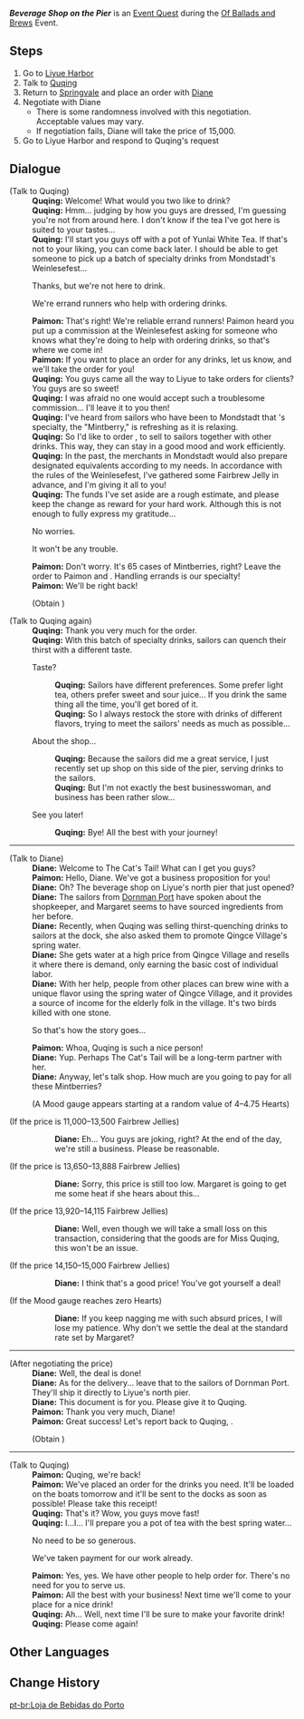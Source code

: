 {{Quest Infobox
|id            = 70522
|image         = Event Quest Beverage Shop on the Pier.png
|type          = World
|event_name    = Of Ballads and Brews
|requirement   = Complete {{Quest|Charity Event? Securing Funds?|showType=0}}
|characters    = Paimon; Quqing; Traveler; Diane
|startLocation = [[Liyue Harbor]]
|region        = Liyue
|area          = Sea of Clouds
|subarea       = Liyue Harbor
}}
'''''Beverage Shop on the Pier''''' is an [[Event Quest]] during the [[Of Ballads and Brews]] Event.

==Steps==
# Go to [[Liyue Harbor]]
# Talk to [[Quqing]]
# Return to [[Springvale]] and place an order with [[Diane]]
# Negotiate with Diane
#* There is some randomness involved with this negotiation. Acceptable values may vary.
#* If negotiation fails, Diane will take the price of 15,000.
# Go to Liyue Harbor and respond to Quqing's request

==Dialogue==
{{Stub Dialogue|What is the 1st negotiation price ranges, give what dialogue lines?}}
{{Quest Description|Quqing, the owner of the new beverage shop on the northern pier of Liyue Harbor, seems to be asking for help...}}
{{Dialogue Start}}
;(Talk to Quqing)
:'''Quqing:''' Welcome! What would you two like to drink?
:'''Quqing:''' Hmm... judging by how you guys are dressed, I'm guessing you're not from around here. I don't know if the tea I've got here is suited to your tastes...
:'''Quqing:''' I'll start you guys off with a pot of Yunlai White Tea. If that's not to your liking, you can come back later. I should be able to get someone to pick up a batch of specialty drinks from Mondstadt's Weinlesefest...
:{{DIcon}} Thanks, but we're not here to drink.
:{{DIcon}} We're errand runners who help with ordering drinks.
:'''Paimon:''' That's right! We're reliable errand runners! Paimon heard you put up a commission at the Weinlesefest asking for someone who knows what they're doing to help with ordering drinks, so that's where we come in!
:'''Paimon:''' If you want to place an order for any drinks, let us know, and we'll take the order for you!
:'''Quqing:''' You guys came all the way to Liyue to take orders for clients? You guys are so sweet!
:'''Quqing:''' I was afraid no one would accept such a troublesome commission... I'll leave it to you then!
:'''Quqing:''' I've heard from sailors who have been to Mondstadt that {{color|buzzword|The Cat's Tail Tavern}}'s specialty, the "Mintberry," is refreshing as it is relaxing.
:'''Quqing:''' So I'd like to order {{color|buzzword|65 cases of Mintberries}}, to sell to sailors together with other drinks. This way, they can stay in a good mood and work efficiently.
:'''Quqing:''' In the past, the merchants in Mondstadt would also prepare designated equivalents according to my needs. In accordance with the rules of the Weinlesefest, I've gathered some Fairbrew Jelly in advance, and I'm giving it all to you!
:'''Quqing:''' The funds I've set aside are a rough estimate, and please keep the change as reward for your hard work. Although this is not enough to fully express my gratitude...
:{{DIcon}} No worries.
:{{DIcon}} It won't be any trouble.
:'''Paimon:''' Don't worry. It's 65 cases of Mintberries, right? Leave the order to Paimon and {{Traveler}}. Handling errands is our specialty!
:'''Paimon:''' We'll be right back!
:;(Obtain {{Item|Quqing's Funds|x=22,000}})

;(Talk to Quqing again)
:'''Quqing:''' Thank you very much for the order.
:'''Quqing:''' With this batch of specialty drinks, sailors can quench their thirst with a different taste.
:{{DIcon}} Taste?
::'''Quqing:''' Sailors have different preferences. Some prefer light tea, others prefer sweet and sour juice... If you drink the same thing all the time, you'll get bored of it.
::'''Quqing:''' So I always restock the store with drinks of different flavors, trying to meet the sailors' needs as much as possible...
:{{DIcon}} About the shop...
::'''Quqing:''' Because the sailors did me a great service, I just recently set up shop on this side of the pier, serving drinks to the sailors.
::'''Quqing:''' But I'm not exactly the best businesswoman, and business has been rather slow...
:{{DIcon}} See you later!
::'''Quqing:''' Bye! All the best with your journey!
----
;(Talk to Diane)
:'''Diane:''' Welcome to The Cat's Tail! What can I get you guys?
:'''Paimon:''' Hello, Diane. We've got a business proposition for you!
:{{Black Screen|You explain Quqing's order request to Diane.}}
:'''Diane:''' Oh? The beverage shop on Liyue's north pier that just opened?
:'''Diane:''' The sailors from [[Dornman Port]] have spoken about the shopkeeper, and Margaret seems to have sourced ingredients from her before.
:'''Diane:''' Recently, when Quqing was selling thirst-quenching drinks to sailors at the dock, she also asked them to promote Qingce Village's spring water.
:'''Diane:''' She gets water at a high price from Qingce Village and resells it where there is demand, only earning the basic cost of individual labor.
:'''Diane:''' With her help, people from other places can brew wine with a unique flavor using the spring water of Qingce Village, and it provides a source of income for the elderly folk in the village. It's two birds killed with one stone.
:{{DIcon}} So that's how the story goes...
:'''Paimon:''' Whoa, Quqing is such a nice person!
:'''Diane:''' Yup. Perhaps The Cat's Tail will be a long-term partner with her.
:'''Diane:''' Anyway, let's talk shop. How much are you going to pay for all these Mintberries?
:;(A Mood gauge appears starting at a random value of 4–4.75 Hearts)
<!--Prioritise 1st negotiation price over the follow-up negotiation price-->
;(If the price is 11,000–13,500{{Verify|how much higher?}} Fairbrew Jellies)
::'''Diane:''' Eh... You guys are joking, right? At the end of the day, we're still a business. Please be reasonable.
:;(Lose 1.5 Hearts)
;(If the price is 13,650{{Verify|how much lower?}}–13,888{{Verify|how much higher?}} Fairbrew Jellies)
::'''Diane:''' Sorry, this price is still too low. Margaret is going to get me some heat if she hears about this...
:;(Lose 1.5 Hearts)
;(If the price 13,920{{Verify|how much lower?}}–14,115{{Verify|how much higher?}} Fairbrew Jellies)
::'''Diane:''' Well, even though we will take a small loss on this transaction, considering that the goods are for Miss Quqing, this won't be an issue.
:;(Continue to next part)
;(If the price 14,150{{Verify|how much lower?}}–15,000 Fairbrew Jellies)<!--13,696 - 15,000-->
::'''Diane:''' I think that's a good price! You've got yourself a deal!
:;(Continue to next part)
;(If the Mood gauge reaches zero Hearts)
::'''Diane:''' If you keep nagging me with such absurd prices, I will lose my patience. Why don't we settle the deal at the standard rate set by Margaret?
----
;(After negotiating the price)
:'''Diane:''' Well, the deal is done!
:'''Diane:''' As for the delivery... leave that to the sailors of Dornman Port. They'll ship it directly to Liyue's north pier.
:'''Diane:''' This document is for you. Please give it to Quqing.
:'''Paimon:''' Thank you very much, Diane!
:'''Paimon:''' Great success! Let's report back to Quqing, {{Traveler}}.
:;(Obtain {{Item|Quqing's Invoice}})
----
;(Talk to Quqing)
:'''Paimon:''' Quqing, we're back!
:'''Paimon:''' We've placed an order for the drinks you need. It'll be loaded on the boats tomorrow and it'll be sent to the docks as soon as possible! Please take this receipt!
:'''Quqing:''' That's it? Wow, you guys move fast!
:'''Quqing:''' I...I... I'll prepare you a pot of tea with the best spring water...
:{{DIcon}} No need to be so generous.
:{{DIcon}} We've taken payment for our work already.
:'''Paimon:''' Yes, yes. We have other people to help order for. There's no need for you to serve us.
:'''Paimon:''' All the best with your business! Next time we'll come to your place for a nice drink!
:'''Quqing:''' Ah... Well, next time I'll be sure to make your favorite drink!
:'''Quqing:''' Please come again!
{{Dialogue End}}

==Other Languages==
{{Other Languages
|en      = Beverage Shop on the Pier
|zhs     = 码头的饮品小店
|zhs_rm  = Mǎtóu de Yǐnpǐn Xiǎodiàn
|zht     = 碼頭的飲品小店
|zht_rm  = Mǎtóu de Yǐnpǐn Xiǎodiàn
|zh_tl   = Small Beverage Shop on the Pier
|ja      = 埠頭の飲み物屋さん
|ja_rm   = Futou no Nomimonoya-san
|ja_tl   = Beverage Shop on the Pier
|ko      = 부두의 음료 가게
|ko_rm   = Budu-ui Eumryo Gage
|ko_tl   = Beverage Shop on the Pier
|es      = ¡Bebidas refrescantes a toda vela!
|es_tl   = Refreshing Drinks Under a Full Sail!
|fr      = Buvette sur le port
|fr_tl   = Refreshment Stall on the Port
|ru      = Магазин напитков в порту
|ru_tl   = Beverage Shop in the Port
|th      = ร้านเครื่องดื่มบนท่าเรือ
|th_rm   = 
|th_tl   = 
|vi      = Tiệm Thức Uống Ở Cảng
|vi_tl   = 
|de      = Kleiner Getränkeladen an der Anlegestelle
|de_tl   = Small Drink Shop on the Pier
|id      = Toko Minuman di Dermaga
|id_tl   = Beverage Shop on the Pier
|pt      = Loja de Bebidas do Porto
|pt_tl   = Beverage Shop on the Pier
}}

==Change History==
{{Change History|3.1}}

[[pt-br:Loja de Bebidas do Porto]]